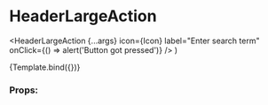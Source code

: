 
<Meta
  title="Components/Header/HeaderLargeAction"
  component={HeaderLargeAction}
/>

# HeaderLargeAction

  <HeaderLargeAction
    {...args}
    icon={Icon}
    label="Enter search term"
    onClick={() => alert('Button got pressed')}
  />
)

<Canvas>
  <Story name="Default">{Template.bind({})}</Story>
</Canvas>

### Props:

<ArgsTable story="Default" />
